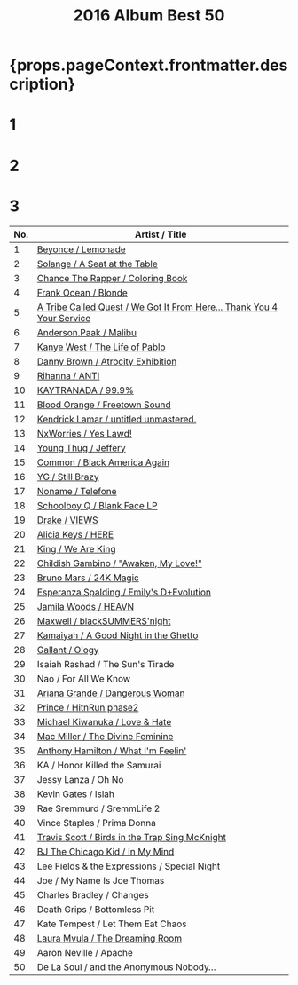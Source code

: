 ﻿---
title: 2016 Album Best 50
tabs: ['2019', '2018', '2017', '2016']
description: 2016 Black Music Album Best 50 by planet.ky
keywords: '2016, album best 50, CD best 50, black music, Hip-Hop, Rap, Soul, R&B'
---


<h1> {props.pageContext.frontmatter.description} </h1>

<Row>
<Column colMd={2} colLg={3} noGutterMdLeft>
<h1>1</h1>
<Review1 />
</Column>
<Column colMd={2} colLg={3} noGutterMdLeft>
<h1>2</h1>
<Review2 />
</Column>
<Column colMd={2} colLg={3} noGutterMdLeft>
<h1>3</h1>
<Review3 />
</Column>
</Row>

| No. |		Artist / Title					                                                              |
| --- | --------------------------------------------------------------------------------------- |
| 1	  |[Beyonce / Lemonade](/review/beyonce5L)	                                                |
| 2	  |[Solange / A Seat at the Table](/review/solange3L)	                                      |
| 3	  |[Chance The Rapper / Coloring Book](/review/chancetherapper2L)	                          |
| 4	  |[Frank Ocean / Blonde](/review/frankocean3L)	                                            |
| 5	  |[A Tribe Called Quest / We Got It From Here... Thank You 4 Your Service](/review/atcq2L) |
| 6	  |[Anderson.Paak / Malibu](http://planetky.com/andersonpaak2.htm)	                        |
| 7	  |[Kanye West / The Life of Pablo](/review/kanyewest8L)	                                  |
| 8	  |[Danny Brown / Atrocity Exhibition](/review/dannybrown3L)	                              |
| 9	  |[Rihanna / ANTI](/review/rihanna3L)	                                                    |
| 10  |[KAYTRANADA / 99.9%](/review/kaytranada1L)	                                              |
| 11  |[Blood Orange / Freetown Sound](/review/bloodorange2L)	                                  |
| 12  |[Kendrick Lamar / untitled unmastered.](/review/kendricklamar4L)	                        |
| 13  |[NxWorries / Yes Lawd!](/review/nxworries1L)	                                            | 
| 14  |[Young Thug / Jeffery](/review/youngthug2L)	                                            |
| 15  |[Common / Black America Again](/review/common8L)	                                        |
| 16  |[YG / Still Brazy](/review/yg2L)	                                                        |
| 17  |[Noname / Telefone](/review/noname1L)	                                                  |
| 18  |[Schoolboy Q / Blank Face LP](/review/schoolboyq3L)	                                    |
| 19  |[Drake / VIEWS](http://planetky.com/drake6.htm)	                                        |
| 20  |[Alicia Keys / HERE](/review/aliciakeys6L)	                                              |
| 21  |[King / We Are King](/review/king1L)	                                                    |
| 22  |[Childish Gambino / "Awaken, My Love!"](/review/childishgambino1L)	                      |
| 23  |[Bruno Mars / 24K Magic](/review/brunomars3L)	                                          |
| 24  |[Esperanza Spalding / Emily's D+Evolution](http://planetky.com/espalding2.htm)	          |
| 25  |[Jamila Woods / HEAVN](/review/jamilawoods1L)	                                          |
| 26  |[Maxwell / blackSUMMERS'night](/review/maxwell4L)	                                      |
| 27  |[Kamaiyah / A Good Night in the Ghetto](/review/kamaiyah1L)	                            |
| 28  |[Gallant / Ology](/review/gallant1L)	                                                    |
| 29  |Isaiah Rashad / The Sun's Tirade					                                                |
| 30  |Nao / For All We Know					                                                          |
| 31  |[Ariana Grande / Dangerous Woman](http://planetky.com/arianagrande3.htm)	                |
| 32  |[Prince / HitnRun phase2](http://planetky.com/prince9.htm)	                              |
| 33  |[Michael Kiwanuka / Love & Hate](/review/mkiwanuka2L)	                                  |
| 34  |[Mac Miller / The Divine Feminine](/review/macmiller1L)	                                |
| 35  |[Anthony Hamilton / What I'm Feelin'](/review/anthonyhamilton5L)	                        |
| 36  |KA / Honor Killed the Samurai					                                                  |
| 37  |Jessy Lanza / Oh No					                                                            |
| 38  |Kevin Gates / Islah					                                                            |
| 39  |Rae Sremmurd / SremmLife 2					                                                      |
| 40  |Vince Staples / Prima Donna			                                      		              |
| 41  |[Travis Scott / Birds in the Trap Sing McKnight](/review/travisscott2L)	                |
| 42  |[BJ The Chicago Kid / In My Mind](http://planetky.com/bjthechicagokid1.htm)	            |
| 43  |Lee Fields & the Expressions / Special Night					                                    |
| 44  |Joe / My Name Is Joe Thomas					                                                    |
| 45  |Charles Bradley / Changes					                                                      |
| 46  |Death Grips / Bottomless Pit					                                                    |
| 47  |Kate Tempest / Let Them Eat Chaos					                                              |
| 48  |[Laura Mvula / The Dreaming Room](/review/lauramvula2L)	                                |
| 49  |Aaron Neville / Apache					                                                          | 
| 50  |De La Soul / and the Anonymous Nobody…					                                          |
  